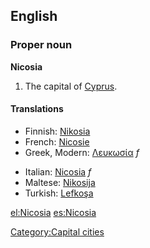{{wikipedia}}
==English==

===Proper noun===
'''Nicosia'''
# The capital of [[Cyprus]].

====Translations====
{{top}}
*Finnish: [[Nikosia]]
*French: [[Nicosie]]
*Greek, Modern: [[Λευκωσία]] ''f''
{{mid}}
*Italian: [[Nicosia#Italian|Nicosia]] ''f''
*Maltese: [[Nikosija]]
*Turkish: [[Lefkoşa]]
{{bottom}}

[[Category:Capital cities]]

[[el:Nicosia]]
[[es:Nicosia]]